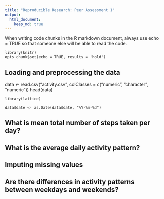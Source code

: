 ```yaml
---
title: "Reproducible Research: Peer Assessment 1"
output: 
  html_document:
    keep_md: true
---
```


When writing code chunks in the R markdown document, always use echo = TRUE so that someone else will be able to read the code.

```
library(knitr)
opts_chunk$set(echo = TRUE, results = 'hold')
```

## Loading and preprocessing the data

data <- read.csv("activity.csv", colClasses = c("numeric", "character", 
    "numeric"))
head(data)

```
library(lattice)
```

```
data$date <- as.Date(data$date, "%Y-%m-%d")
```

## What is mean total number of steps taken per day?



## What is the average daily activity pattern?



## Imputing missing values



## Are there differences in activity patterns between weekdays and weekends?
